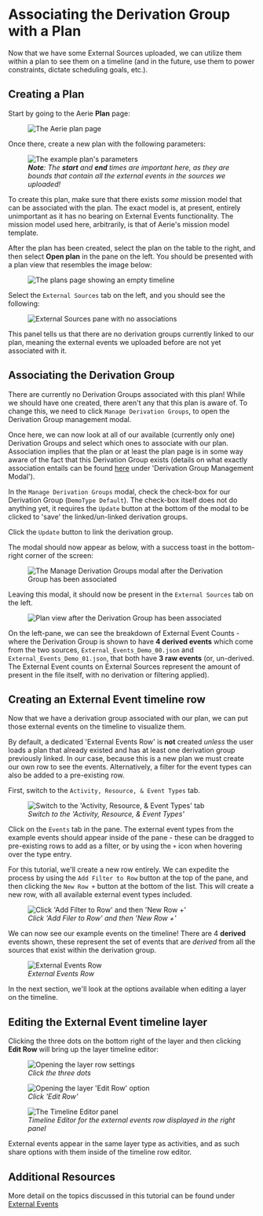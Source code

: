 
# Associating the Derivation Group with a Plan
Now that we have some External Sources uploaded, we can utilize them within a plan to see them on a timeline (and in the future, use them to power constraints, dictate scheduling goals, etc.).

## Creating a Plan
Start by going to the Aerie **Plan** page:

<figure>
  <img alt="The Aerie plan page" src={externalEventsTutorialPlanPage} />
</figure>

Once there, create a new plan with the following parameters:

<figure>
  <img alt="The example plan's parameters" src={externalEventsTutorialPlanParameters} />
  <figcaption><i><b>Note</b>: The <b>start</b> and <b>end</b> times are important here, as they are bounds that contain all the external events in the sources we uploaded!</i></figcaption>
</figure>

To create this plan, make sure that there exists _some_ mission model that can be associated with the plan. The exact model is, at present, entirely unimportant as it has no bearing on External Events functionality. The mission model used here, arbitrarily, is that of Aerie's mission model template.

After the plan has been created, select the plan on the table to the right, and then select **Open plan** in the pane on the left. You should be presented with a plan view that resembles the image below:

<figure>
  <img alt="The plans page showing an empty timeline" src={externalEventsTutorialPlanSpecificIntroPage} />
</figure>

Select the `External Sources` tab on the left, and you should see the following:

<figure>
  <img alt="External Sources pane with no associations" src={externalEventsTutorialExternalSourcesEmpty} />
</figure>

This panel tells us that there are no derivation groups currently linked to our plan, meaning the external events we uploaded before are not yet associated with it.

## Associating the Derivation Group
There are currently no Derivation Groups associated with this plan! While we should have one created, there aren't any that this plan is aware of. To change this, we need to click `Manage Derivation Groups`, to open the Derivation Group management modal.

Once here, we can now look at all of our available (currently only one) Derivation Groups and select which ones to associate with our plan. Association implies that the plan or at least the plan page is in some way aware of the fact that this Derivation Group exists (details on what exactly association entails can be found [here](../../../planning/external-events/#derivation-group-management-modal) under 'Derivation Group Management Modal').

In the `Manage Derivation Groups` modal, check the check-box for our Derivation Group (`DemoType Default`). The check-box itself does not do anything yet, it requires the `Update` button at the bottom of the modal to be clicked to 'save' the linked/un-linked derivation groups.

Click the `Update` button to link the derivation group.

The modal should now appear as below, with a success toast in the bottom-right corner of the screen:

<figure>
  <img alt="The Manage Derivation Groups modal after the Derivation Group has been associated" src={externalEventsTutorialManageDerivationGroupsModal} />
</figure>

Leaving this modal, it should now be present in the `External Sources` tab on the left.

<figure>
  <img alt="Plan view after the Derivation Group has been associated" src={externalEventsTutorialNewAssocation} />
</figure>

On the left-pane, we can see the breakdown of External Event Counts - where the Derivation Group is shown to have **4 derived events** which come from the two sources, `External_Events_Demo_00.json` and `External_Events_Demo_01.json`, that both have **3 raw events** (or, un-derived. The External Event counts on External Sources represent the amount of present in the file itself, with no derivation or filtering applied).

## Creating an External Event timeline row
Now that we have a derivation group associated with our plan, we can put those external events on the timeline to visualize them.

By default, a dedicated 'External Events Row' is **not** created *unless* the user loads a plan that already existed and has at least one derivation group previously linked. In our case, because this is a new plan we must create our own row to see the events. Alternatively, a filter for the event types can also be added to a pre-existing row.

First, switch to the `Activity, Resource, & Event Types` tab.

<figure>
  <img alt="Switch to the 'Activity, Resource, & Event Types' tab" src={externalEventsTutorialAddingRowStep1} />
  <figcaption><i>Switch to the 'Activity, Resource, & Event Types'</i></figcaption>
</figure>

Click on the `Events` tab in the pane. The external event types from the example events should appear inside of the pane - these can be dragged to pre-existing rows to add as a filter, or by using the `+` icon when hovering over the type entry.

For this tutorial, we'll create a new row entirely. We can expedite the process by using the `Add Filter to Row` button at the top of the pane, and then clicking the `New Row +` button at the bottom of the list. This will create a new row, with all available external event types included.

<figure>
  <img alt="Click 'Add Filter to Row' and then 'New Row +'" src={externalEventsTutorialAddingRowStep2} />
  <figcaption><i>Click 'Add Filer to Row' and then 'New Row +'</i></figcaption>
</figure>

We can now see our example events on the timeline! There are 4 **derived** events shown, these represent the set of events that are *derived* from all the sources that exist within the derivation group.

<figure>
  <img alt="External Events Row" src={externalEventsTutorialAddingRowStep3} />
  <figcaption><i>External Events Row</i></figcaption>
</figure>

In the next section, we'll look at the options available when editing a layer on the timeline.

## Editing the External Event timeline layer
Clicking the three dots on the bottom right of the layer and then clicking **Edit Row** will bring up the layer timeline editor:

<figure>
  <img alt="Opening the layer row settings" src={externalEventsTutorialOpeningRowSettings} />
  <figcaption><i>Click the three dots</i></figcaption>
</figure>

<figure>
  <img alt="Opening the layer 'Edit Row' option" src={externalEventsTutorialOpeningEditRow} />
  <figcaption><i>Click 'Edit Row'</i></figcaption>
</figure>

<figure>
  <img alt="The Timeline Editor panel" src={externalEventsTutorialTimelineEditor} />
  <figcaption><i>Timeline Editor for the external events row displayed in the right panel</i></figcaption>
</figure>

External events appear in the same layer type as activities, and as such share options with them inside of the timeline row editor.

[//]: # (There is a single option that is specific to external events: `Group By`. This allows the user to display the external events either as being grouped underneath the their respective external sources, or grouped underneath their respective external event types.)

[//]: # (Additionally, there is an option for external events on the timeline that doesn't appear underneath the timeline editor: enabling/disabling visibility. This allows the user to hide &#40;or un-hide&#41; derivation groups from being drawn on the timeline irrespective of what row or layer they appear on. More information can be found under the [Plan]&#40;../../../planning/external-events/#plan&#41; section of the main External Events documentation.)

[//]: # (Examples of the two different `Group By` modes, as well as visibility enable/disable can be seen in the [Plan]&#40;../../../planning/external-events/#plan&#41; section of the main External Events documentation.)

## Additional Resources

More detail on the topics discussed in this tutorial can be found under [External Events](../../../planning/external-events)

